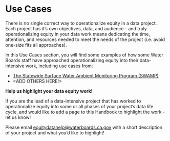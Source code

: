 # Use Cases

There is no single correct way to operationalize equity in a data project. Each project has it's own objectives, data, and audience - and truly operationalizing equity in your data work means dedicating the time, attention, and resources needed to meet the needs of the project (i.e. avoid one-size fits all approaches).

In this Use Cases section, you will find some examples of how some Water Boards staff have approached operationalizing equity into their data-intensive work, including use cases from:

-   [The Statewide Surface Water Ambient Monitoring Program (SWAMP)](https://cawaterboarddatacenter.github.io/equity-data-handbook/use-cases/uc_swamp.html)
-   \<ADD OTHERS HERE!\>

::: callout-note
**Help us highlight your data equity work!**

If you are the lead of a data-intensive project that has worked to operationalize equity into some or all phases of your project's data life cycle, and would like to add a page to this Handbook to highlight the work - let us know!

Please email [equitydatahelp\@waterboards.ca.gov](mailto:equitydatahelp@waterboards.ca.gov) with a short description of your project and what you'd like to highlight!
:::

## 
